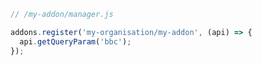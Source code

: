 ```js
// /my-addon/manager.js

addons.register('my-organisation/my-addon', (api) => {
  api.getQueryParam('bbc');
});
```
